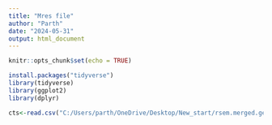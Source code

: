 ```yaml
---
title: "Mres file"
author: "Parth"
date: "2024-05-31"
output: html_document
---
```


```r
knitr::opts_chunk$set(echo = TRUE)
```

```r
install.packages("tidyverse")
library(tidyverse)
library(ggplot2)
library(dplyr)


```
```r
cts<-read.csv("C:/Users/parth/OneDrive/Desktop/New_start/rsem.merged.gene_counts.tsv",sep = '\t', header = TRUE)
```

